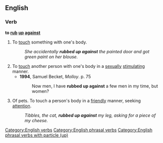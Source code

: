 ==English==

===Verb===
'''to [[rub]] [[up]] [[against]]'''

#To [[touch]] something with one's body. 
#:''She accidentally '''rubbed up against''' the painted door and got green paint on her blouse.''
#To [[touch]] another person with one's body in a [[sexually]] [[stimulating]] manner.
#*'''1994''', Samuel Becket, ''Molloy''. p. 75
#*:Now men, I have '''rubbed up against''' a few men in my time, but women?
#Of pets. To touch a person's body in a [[friendly]] manner, seeking [[attention]].
#:''Tibbles, the cat, '''rubbed up against''' my leg, asking for a piece of my cheese.''

[[Category:English verbs]]
[[Category:English phrasal verbs]]
[[Category:English phrasal verbs with particle (up)]]